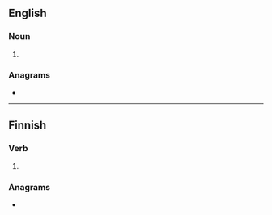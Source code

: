 ==English==

===Noun===
{{head|en|noun plural form}}

# {{plural of|telos|lang=en}}

===Anagrams===
* {{anagrams|en|Eliot|lie to|toile}}

----

==Finnish==

===Verb===
{{head|fi|verb form}}

# {{fi-form of|teloa|pr=third-person|pl=singular|mood=indicative|tense=past}}

===Anagrams===
* {{anagrams|fi|lieot|lieto}}
